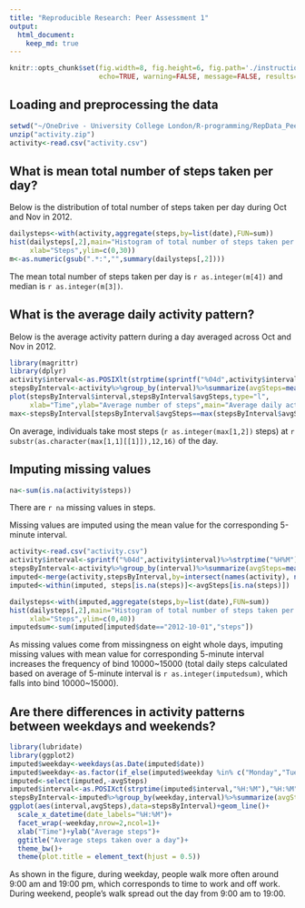 ```yaml
---
title: "Reproducible Research: Peer Assessment 1"
output: 
  html_document:
    keep_md: true
---
```


```r
knitr::opts_chunk$set(fig.width=8, fig.height=6, fig.path='./instructions_fig/',
                      echo=TRUE, warning=FALSE, message=FALSE, results="hide", include=TRUE)
```

## Loading and preprocessing the data

```r
setwd("~/OneDrive - University College London/R-programming/RepData_PeerAssessment1")
unzip("activity.zip")
activity<-read.csv("activity.csv")
```

## What is mean total number of steps taken per day?

Below is the distribution of total number of steps taken per day during Oct and Nov in 2012.

```r
dailysteps<-with(activity,aggregate(steps,by=list(date),FUN=sum))
hist(dailysteps[,2],main="Histogram of total number of steps taken per day",
     xlab="Steps",ylim=c(0,30))
m<-as.numeric(gsub(".*:","",summary(dailysteps[,2])))
```

The mean total number of steps taken per day is `r as.integer(m[4])` and median is `r as.integer(m[3])`.

## What is the average daily activity pattern?

Below is the average activity pattern during a day averaged across Oct and Nov in 2012.

```r
library(magrittr)
library(dplyr)
activity$interval<-as.POSIXlt(strptime(sprintf("%04d",activity$interval),"%H%M"),"%H:%M")
stepsByInterval<-activity%>%group_by(interval)%>%summarize(avgSteps=mean(steps,na.rm=TRUE))
plot(stepsByInterval$interval,stepsByInterval$avgSteps,type="l",
     xlab="Time",ylab="Average number of steps",main="Average daily activity pattern over Oct and Nov in 2012")
max<-stepsByInterval[stepsByInterval$avgSteps==max(stepsByInterval$avgSteps),]
```

On average, individuals take most steps (`r as.integer(max[1,2])` steps) at `r substr(as.character(max[1,1][[1]]),12,16)` of the day.

## Imputing missing values

```r
na<-sum(is.na(activity$steps))
```

There are `r na` missing values in steps.

Missing values are imputed using the mean value for the corresponding 5-minute interval.

```r
activity<-read.csv("activity.csv")
activity$interval<-sprintf("%04d",activity$interval)%>%strptime("%H%M")%>%format("%H:%M")
stepsByInterval<-activity%>%group_by(interval)%>%summarize(avgSteps=mean(steps,na.rm=TRUE))
imputed<-merge(activity,stepsByInterval,by=intersect(names(activity), names(stepsByInterval)))
imputed<-within(imputed, steps[is.na(steps)]<-avgSteps[is.na(steps)])

dailysteps<-with(imputed,aggregate(steps,by=list(date),FUN=sum))
hist(dailysteps[,2],main="Histogram of total number of steps taken per day",
     xlab="Steps",ylim=c(0,40))
imputedsum<-sum(imputed[imputed$date=="2012-10-01","steps"])
```

As missing values come from missingness on eight whole days, imputing missing values with mean value for corresponding 5-minute interval increases the frequency of bind 10000~15000 (total daily steps calculated based on average of 5-minute interval is `r as.integer(imputedsum)`, which falls into bind 10000~15000).

## Are there differences in activity patterns between weekdays and weekends?

```r
library(lubridate)
library(ggplot2)
imputed$weekday<-weekdays(as.Date(imputed$date))
imputed$weekday<-as.factor(if_else(imputed$weekday %in% c("Monday","Tuesday","Wednesday","Thursday","Friday"), "Weekday", "Weekend"))
imputed<-select(imputed,-avgSteps)
imputed$interval<-as.POSIXct(strptime(imputed$interval,"%H:%M"),"%H:%M")
stepsByInterval<-imputed%>%group_by(weekday,interval)%>%summarize(avgSteps=mean(steps))
ggplot(aes(interval,avgSteps),data=stepsByInterval)+geom_line()+
  scale_x_datetime(date_labels="%H:%M")+
  facet_wrap(~weekday,nrow=2,ncol=1)+
  xlab("Time")+ylab("Average steps")+
  ggtitle("Average steps taken over a day")+
  theme_bw()+
  theme(plot.title = element_text(hjust = 0.5))
```

As shown in the figure, during weekday, people walk more often around 9:00 am and 19:00 pm, which corresponds to time to work and off work. During weekend, people's walk spread out the day from 9:00 am to 19:00.